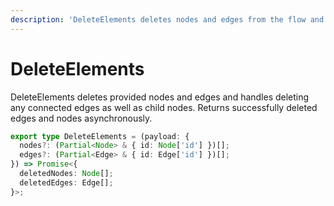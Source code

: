 ```yaml
---
description: 'DeleteElements deletes nodes and edges from the flow and return the deleted edges and nodes asynchronously.'
---
```


# DeleteElements

DeleteElements deletes provided nodes and edges and handles deleting any connected edges as well as child nodes. Returns successfully deleted edges and nodes asynchronously.

```ts
export type DeleteElements = (payload: {
  nodes?: (Partial<Node> & { id: Node['id'] })[];
  edges?: (Partial<Edge> & { id: Edge['id'] })[];
}) => Promise<{
  deletedNodes: Node[];
  deletedEdges: Edge[];
}>;
```
